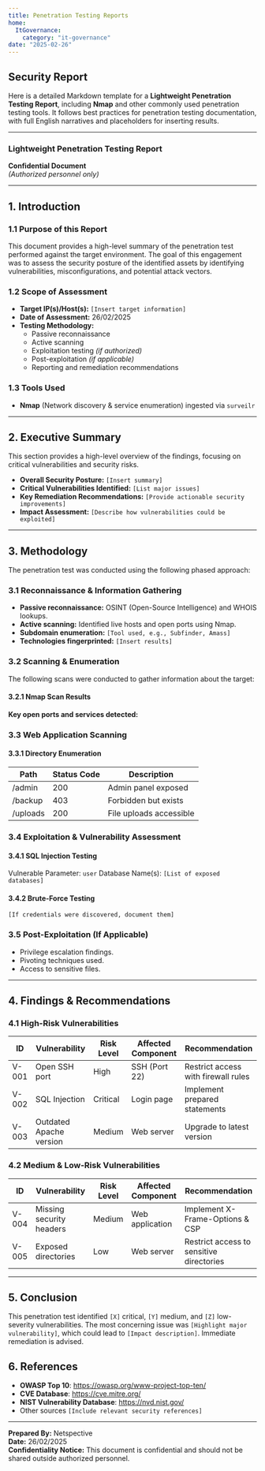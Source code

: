 ```yaml
---
title: Penetration Testing Reports
home:
  ItGovernance:
    category: "it-governance"
date: "2025-02-26"
---
```





## Security Report

Here is a detailed Markdown template for a **Lightweight Penetration Testing Report**, including **Nmap** and other commonly used penetration testing tools. It follows best practices for penetration testing documentation, with full English narratives and placeholders for inserting results.



---

### **Lightweight Penetration Testing Report**
**Confidential Document**  
_(Authorized personnel only)_  

---

## **1. Introduction**
### **1.1 Purpose of this Report**
This document provides a high-level summary of the penetration test performed against the target environment. The goal of this engagement was to assess the security posture of the identified assets by identifying vulnerabilities, misconfigurations, and potential attack vectors.

### **1.2 Scope of Assessment**
- **Target IP(s)/Host(s):** `[Insert target information]`
- **Date of Assessment:** 26/02/2025
- **Testing Methodology:**  
  - Passive reconnaissance
  - Active scanning
  - Exploitation testing _(if authorized)_
  - Post-exploitation _(if applicable)_
  - Reporting and remediation recommendations

### **1.3 Tools Used**
- **Nmap** (Network discovery & service enumeration) ingested via `surveilr`


---

## **2. Executive Summary**
This section provides a high-level overview of the findings, focusing on critical vulnerabilities and security risks.

- **Overall Security Posture:** `[Insert summary]`
- **Critical Vulnerabilities Identified:** `[List major issues]`
- **Key Remediation Recommendations:** `[Provide actionable security improvements]`
- **Impact Assessment:** `[Describe how vulnerabilities could be exploited]`

---

## **3. Methodology**
The penetration test was conducted using the following phased approach:

### **3.1 Reconnaissance & Information Gathering**
- **Passive reconnaissance:** OSINT (Open-Source Intelligence) and WHOIS lookups.
- **Active scanning:** Identified live hosts and open ports using Nmap.
- **Subdomain enumeration:** `[Tool used, e.g., Subfinder, Amass]`
- **Technologies fingerprinted:** `[Insert results]`

### **3.2 Scanning & Enumeration**
The following scans were conducted to gather information about the target:

#### **3.2.1 Nmap Scan Results**
**Key open ports and services detected:**

<SecurityReport />

### **3.3 Web Application Scanning**

#### **3.3.1 Directory Enumeration**
| Path | Status Code | Description |
|------|------------|-------------|
| /admin | 200 | Admin panel exposed |
| /backup | 403 | Forbidden but exists |
| /uploads | 200 | File uploads accessible |

### **3.4 Exploitation & Vulnerability Assessment**
#### **3.4.1 SQL Injection Testing**
Vulnerable Parameter: `user`
Database Name(s): `[List of exposed databases]`

#### **3.4.2 Brute-Force Testing**
```
[If credentials were discovered, document them]
```

### **3.5 Post-Exploitation (If Applicable)**
- Privilege escalation findings.
- Pivoting techniques used.
- Access to sensitive files.

---

## **4. Findings & Recommendations**
### **4.1 High-Risk Vulnerabilities**
| ID | Vulnerability | Risk Level | Affected Component | Recommendation |
|----|--------------|------------|--------------------|---------------|
| V-001 | Open SSH port | High | SSH (Port 22) | Restrict access with firewall rules |
| V-002 | SQL Injection | Critical | Login page | Implement prepared statements |
| V-003 | Outdated Apache version | Medium | Web server | Upgrade to latest version |

### **4.2 Medium & Low-Risk Vulnerabilities**
| ID | Vulnerability | Risk Level | Affected Component | Recommendation |
|----|--------------|------------|--------------------|---------------|
| V-004 | Missing security headers | Medium | Web application | Implement X-Frame-Options & CSP |
| V-005 | Exposed directories | Low | Web server | Restrict access to sensitive directories |

---

## **5. Conclusion**
This penetration test identified `[X]` critical, `[Y]` medium, and `[Z]` low-severity vulnerabilities. The most concerning issue was `[Highlight major vulnerability]`, which could lead to `[Impact description]`. Immediate remediation is advised.

## **6. References**
- **OWASP Top 10**: https://owasp.org/www-project-top-ten/
- **CVE Database**: https://cve.mitre.org/
- **NIST Vulnerability Database**: https://nvd.nist.gov/
- Other sources `[Include relevant security references]`

---

**Prepared By:** Netspective  
**Date:** 26/02/2025  
**Confidentiality Notice:** This document is confidential and should not be shared outside authorized personnel.